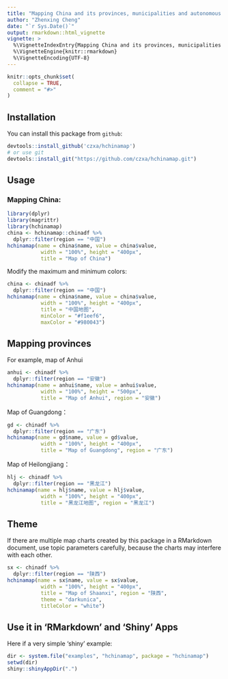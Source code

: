 ```yaml
---
title: "Mapping China and its provinces, municipalities and autonomous regions"
author: "Zhenxing Cheng"
date: "`r Sys.Date()`"
output: rmarkdown::html_vignette
vignette: >
  %\VignetteIndexEntry{Mapping China and its provinces, municipalities and autonomous regions}
  %\VignetteEngine{knitr::rmarkdown}
  %\VignetteEncoding{UTF-8}
---
```


```r
knitr::opts_chunk$set(
  collapse = TRUE,
  comment = "#>"
)
```

## Installation

You can install this package from `github`: 

```r
devtools::install_github('czxa/hchinamap')
# or use git
devtools::install_git("https://github.com/czxa/hchinamap.git")
```

## Usage

### Mapping China: 

```r
library(dplyr)
library(magrittr)
library(hchinamap)
china <- hchinamap::chinadf %>% 
  dplyr::filter(region == "中国")
hchinamap(name = china$name, value = china$value,
           width = "100%", height = "400px",
           title = "Map of China")
```

Modify the maximum and minimum colors: 

```r
china <- chinadf %>%
  dplyr::filter(region == "中国")
hchinamap(name = china$name, value = china$value,
           width = "100%", height = "400px",
           title = "中国地图",
           minColor = "#f1eef6",
           maxColor = "#980043")
```

## Mapping provinces

For example, map of Anhui

```r
anhui <- chinadf %>%
  dplyr::filter(region == "安徽")
hchinamap(name = anhui$name, value = anhui$value,
           width = "100%", height = "500px",
           title = "Map of Anhui", region = "安徽")
```

Map of Guangdong：

```r
gd <- chinadf %>%
  dplyr::filter(region == "广东")
hchinamap(name = gd$name, value = gd$value,
           width = "100%", height = "400px",
           title = "Map of Guangdong", region = "广东")
```

Map of Heilongjiang：

```r
hlj <- chinadf %>%
  dplyr::filter(region == "黑龙江")
hchinamap(name = hlj$name, value = hlj$value,
           width = "100%", height = "400px",
           title = "黑龙江地图", region = "黑龙江")
```

## Theme

If there are multiple map charts created by this package in a RMarkdown document, use topic parameters carefully, because the charts may interfere with each other.

```r
sx <- chinadf %>%
  dplyr::filter(region == "陕西")
hchinamap(name = sx$name, value = sx$value,
           width = "100%", height = "400px",
           title = "Map of Shaanxi", region = "陕西",
           theme = "darkunica",
           titleColor = "white")
```


## Use it in 'RMarkdown' and 'Shiny' Apps

Here if a very simple 'shiny' example:

```r
dir <- system.file("examples", "hchinamap", package = "hchinamap")
setwd(dir)
shiny::shinyAppDir(".")
```
